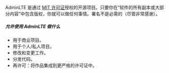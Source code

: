 AdminLTE 是通过 [MIT 许可证](http://opensource.org/licenses/MIT)授权的开源项目。只要你在“软件的所有副本或大部分内容”中包含版权，你就可以做任何事情。署名不是必需的（尽管非常感谢）。

<h5 class="text-bold text-dark mt-3"><span class="text-success">允许</span>使用 AdminLTE 做什么</h5>

- 用于商业项目。
- 用于个人/私人项目。
- 修改和变更工作。
- 分发代码。
- 再许可：将作品集成到更严格的许可证中。
